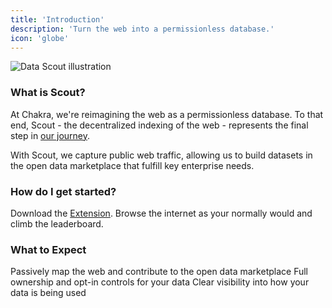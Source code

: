```yaml
---
title: 'Introduction'
description: 'Turn the web into a permissionless database.'
icon: 'globe'
---
```


<img src='/images/scout.png' alt='Data Scout illustration' />

### What is Scout?

At Chakra, we're reimagining the web as a permissionless database. To that end, Scout - the decentralized indexing of the web - represents the final step in [our journey](/products).

With Scout, we capture public web traffic, allowing us to build datasets in the open data marketplace that fulfill key enterprise needs.

### How do I get started?

Download the [Extension](https://app.chakra.dev/). Browse the internet as your normally would and climb the leaderboard.

### What to Expect

<CardGroup cols={2}>
  <Card title='Contribute' icon='globe'>
    Passively map the web and contribute to the open data marketplace
  </Card>
  <Card title='Privacy Controls' icon='shield'>
    Full ownership and opt-in controls for your data
  </Card>
  <Card title='Usage Tracking' icon='chart-line'>
    Clear visibility into how your data is being used
  </Card>
</CardGroup>

